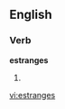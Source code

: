 
==English==

===Verb===
'''estranges'''

# {{third-person singular of|[[estrange]]}}

[[vi:estranges]]
